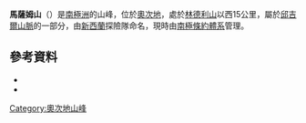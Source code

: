 {{coord|81|44|S|158|12|E|source:GNIS|display=title}}

'''馬薩姆山'''（{{lang-en|Mount Massam}}）是[[南極洲|南極洲]]的山峰，位於[[奧次地|奧次地]]，處於[[林德利山|林德利山]]以西15公里，屬於[[邱吉爾山脈|邱吉爾山脈]]的一部分，由[[新西蘭|新西蘭]]探險隊命名，現時由[[南極條約體系|南極條約體系]]管理。

==參考資料==
*{{cite gnis | type = antarid | id = 9526| name = Mount Massam | accessdate = 2013-08-23}}
*{{usgs-gazetteer|id=9526}}

{{DEFAULTSORT:Mount Massam}}
[[Category:奧次地山峰|Category:奧次地山峰]]


{{OatesLand-geo-stub}}